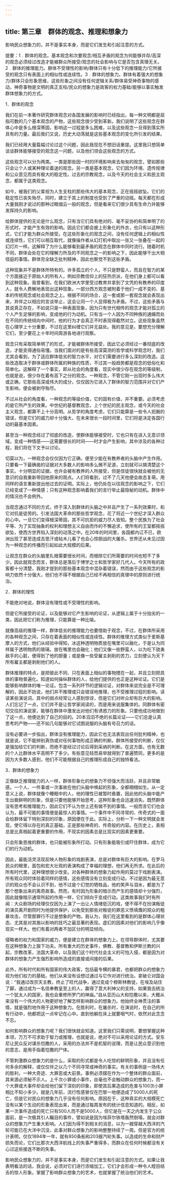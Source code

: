 ```yaml
---
---
---
```

title: 第三章　群体的观念、推理和想象力
---






影响民众想象力的，并不是事实本身，而是它们发生和引起注意的方式。

提要：1﹒群体的观念。基本观念和次要观念/相互矛盾的观念为何能够并存/高深的观念必须经过改造才能被群众所接受/观念的社会影响与它是否包含真理无关。2﹒群体的推理能力。群体不受理性的影响/群体只有十分低下的推理能力/它所接受的观念只有表面上的相似性或连续性。3﹒群体的想象力。群体有着强大的想象力/群体只会形象思维，这些形象之间没有任何逻辑关系/群体易受神奇事物的感动，神奇事物是文明的真正支柱/民众的想象力是政客的权力基础/能够以事实触发群体想象力的方式。

1．群体的观念

我们在前一本著作研究群体观念对各国发展的影响时已经指出，每一种文明都是屈指可数的几个基本观念的产物，这些观念很少受到革新。我们说明了这些观念在群体心中是多么根深蒂固，影响这一过程是多么困难，以及这些观念一旦得到落实所具有的力量。最后我们又说，历史大动荡就是这些基本观念的变化所引发的结果。

我们已经用大量篇幅讨论过这个问题，因此我现在不想旧话重提。这里我只想简单谈谈群体能够接受的观念这一问题，以及他们领会这些观念的方式。

这些观念可以分为两类。一类是那些因一时的环境影响来去匆匆的观念，譬如那些只会让个人或某种理论着迷的观念。另一类是基本观念，它们因为环境、遗传规律和公众意见而具有极大的稳定性。过去的宗教观念，以及今天的社会主义和民主观念，都属于这类观念。

如今，被我们的父辈视为人生支柱的那些伟大的基本观念，正在摇摇欲坠。它们的稳定性已丧失殆尽，同时，建立于其上的制度也受到了严重的动摇。每天都在形成大量我刚才说过的那种过眼烟云一般的观念，但是看来它们很少具有生命力并能够发挥持久的影响。

给群体提供的无论是什么观念，只有当它们具有绝对的、毫不妥协的和简单明了的形式时，才能产生有效的影响。因此它们都会披上形象化的外衣，也只有以这种形式，它们才能为群众所接受。在这些形象化的观念之间，没有任何逻辑上的相似性或连续性，它们可以相互取代，就像操作者从幻灯机中取出一张又一张叠在一起的幻灯片一样。这解释了为什么能够看到最矛盾的观念在群体中同时流行。随着时机不同，群体会处在它的理解力所及的不同观念之一的影响之下，因此能够干出大相径庭的事情。群体完全缺乏批判精神，因此也察觉不到这些矛盾。

这种现象并不是群体所特有的。许多孤立的个人，不只是野蛮人，而且在智力的某个方面接近于原始人的所有人，例如宗教信仰上的狂热宗派，在他们身上都可以看到这种现象。我曾看到，在我们欧洲大学里受过教育并拿到了文凭的有教养的印度人，就令人费解地表现出这种现象。一部分西方观念被附着于他们一成不变的、基本的传统观念或社会观念之上。根据不同的场合，这一套或那一套观念就会表现出来，并伴之以相应的言谈举止，这会让同一个人显得极为矛盾。不过，这些矛盾与其说真正存在，不如说只是一种表面现象，因为只有世代相传的观念才能对孤立的个人产生足够的影响，变成他的行为动机。只有当一个人因为不同种族的通婚而处在不同的传统倾向中间时，他的行为才会真正不时表现得截然对立。这些现象虽然在心理学上十分重要，不过在这里纠缠它们并无益处。我的意见是，要想充分理解它们，至少要花上十年时间周游各地进行观察。

观念只有采取简单明了的形式，才能被群体所接受，因此它必须经过一番彻底的改造，才能变得通俗易懂。当我们面对的是有些高深莫测的哲学或科学观念时，我们尤其会看到，为了适应群体低劣的智力水平，对它们需要进行多么深刻的改造。这些改造取决于群体或群体所属的种族的性质，不过其一般趋势都是观念的低俗化和简单化。这解释了一个事实，即从社会的角度看，现实中很少存在观念的等级制，也就是说，很少存在着有高下之分的观念。一种观念，不管它刚一出现时多么伟大或正确，它那些高深或伟大的成分，仅仅因为它进入了群体的智力范围并对它们产生影响，便会被剥夺殆尽。

不过从社会的角度看，一种观念的等级价值，它的固有价值，并不重要。必须考虑的是它所产生的效果。中世纪的基督教观念，上个世纪的民主观念，或今天的社会主义观念，都算不上十分高明。从哲学的角度考虑，它们只能算是一些令人扼腕的错误，但是它们的威力却十分强大，在未来很长一段时间里，它们将是决定各国行动的最基本因素。

甚至当一种观念经过了彻底的改造，使群体能够接受时，它也只有在进入无意识领域，变成一种情感——这需要很长的时间——时才会产生影响，其中涉及的各种过程，我们将在下文予以讨论。

切莫以为，一种观念会仅仅因为它正确，便至少能在有教养者的头脑中产生作用。只要看一下最确凿的证据对大多数人的影响多么微不足道，立刻就可以搞清楚这个事实。十分明显的证据，也许会被有教养的人所接受，但是信徒很快就会被他的无意识的自我重新带回他原来的观点。人们将看到，过不了几天他便会故态复萌，用同样的语言重新提出他过去的证明。实际上，他仍处在以往观念的影响之下，它们已经变成了一种情感；只有这种观念影响着我们的言行举止最隐秘的动机。群体中的情况也不会例外。

当观念通过不同的方式，终于深入到群体的头脑之中并且产生了一系列效果时，和它对抗是徒劳的。引发法国大革命的那些哲学观念，花了将近一个世纪才深入群众的心中。一旦它们变得根深蒂固，其不可抗拒的威力尽人皆知。整个民族为了社会平等、为了实现抽象的权利和理想主义自由而作的不懈追求，使所有的王室都摇摇欲坠，使西方世界陷入深刻的动荡之中。在20年的时间里，各国都内讧不已，欧洲出现了甚至连成吉思汗或帖木儿看了也会心惊胆战的大屠杀。世界还从未见过因为一种观念的传播而引起如此大规模的后果。

让观念在群众的头脑里扎根需要很长时间，而根除它们所需要的时间也短不了多少。因此就观念而言，群体总是落后于博学之士和哲学家好几代人。今天所有的政客都十分清楚，我刚才提到的那些基本观念中混杂着错误，然而由于这些观念的影响力依然十分强大，他们也不得不根据自己已经不再相信的真理中的原则进行统治。

2．群体的理性

不能绝对地说，群体没有理性或不受理性的影响。

但是它所接受的论证，以及能够对它产生影响的论证，从逻辑上属于十分拙劣的一类，因此把它们称为推理，只能算是一种比喻。

就像高级的推理一样，群体低劣的推理能力也要借助于观念，不过，在群体所采用的各种观念之间，只存在着表面的相似性或连续性。群体的推理方式类似于爱斯基摩人的方式，他们从经验中得知，冰这种透明物质放在嘴里可以融化，于是认为同样属于透明物质的玻璃，放在嘴里也会融化；他们又像一些野蛮人，以为吃下骁勇敌手的心脏，便得到了他的胆量；或是像一些受雇主剥削的苦力，立刻便认为天下所有雇主都是剥削他们的人。

群体推理的特点，是把彼此不同、只在表面上相似的事物搅在一起，并且立刻把具体的事物普遍化。知道如何操纵群体的人，给他们提供的也正是这种论证。它们是能够影响群体的唯一论证。包含一系列环节的逻辑论证，对群体来说完全是不可理解的，因此不妨说，他们并不推理或只会错误地推理，也不受推理过程的影响。读读某些演说词，其中的弱点经常让人感到惊讶，但是它们对听众却有巨大的影响。人们忘记了一点，它们并不是让哲学家阅读的，而是用来说服集体的。同群体有密切交往的演说家，能够在群体中激发出对他们有诱惑力的形象。只要他成功地做到了这一点，他便达到了自己的目的。20本滔滔不绝的长篇论证——它们总是认真思考的产物——还不如几句能够对它试图说服的头脑有号召力的话。

没有必要进一步指出，群体没有推理能力，因此它也无法表现出任何批判精神，也就是说，它不能辨别真伪或对任何事物形成正确的判断。群体所接受的判断，仅仅是强加给它们的判断，而绝不是经过讨论后得到采纳的判断。在这方面，也有无数的个人比群体水平高明不了多少。有些意见轻而易举就得到了普遍赞同，更多的是因为大多数人感到，他们不可能根据自己的推理形成自己的独特看法。

3．群体的想象力

正像缺乏推理能力的人一样，群体形象化的想象力不但强大而活跃，并且非常敏感。一个人、一件事或一次事故在他们头脑中唤起的形象，全都栩栩如生。从一定意义上说，群体就像个睡眠中的人，他的理性已被暂时悬置，因此他的头脑中能产生出极鲜明的形象，但是只要他能够开始思考，这种形象也会迅速消失。既然群体没有思考和推理能力，因此它们不认为世上还有做不到的事情。一般而言它们也会认为，最不可能的事情便是最惊人的事情。一个事件中不同寻常的、传奇式的一面会给群体留下特别深刻的印象，原因便在于此。实际上，分析一下一种文明就会发现，使它得以存在的真正基础，正是那些神奇的、传奇般的内容。在历史上，表相总是比真相起着更重要的作用，不现实的因素总是比现实的因素更重要。

只会形象思维的群体，也只能被形象所打动。只有形象能吸引或吓住群体，成为它们的行为动机。

因此，最能活灵活现反映人物形象的戏剧表演，总是对群体有巨大的影响。在罗马民众的眼里，面包和宏大壮观的表演构成了幸福的理想，他们再无所求。在此后的所有时代里，这种理想很少改变。对各种群体的想象力起作用的莫过于戏剧表演。所有观众同时体验着同样的感情，这些感情没有立刻变成行动，不过是因为最无意识的观众也不会认识不到，他不过是个幻觉的牺牲品，他的笑声与泪水，都是为了那个想象出来的离奇故事。然而，有时因为形象的暗示而产生的感情却十分强烈，因此就像暗示通常所起的作用一样，它们倾向于变成行动。这类故事我们时有所闻：大众剧场的经理仅仅因为上演了一出让人情绪低沉的戏，便不得不在扮演叛徒的演员离开剧院时为他提供保护，以免受到那些对叛徒的罪恶义愤填膺的观众的粗暴攻击，尽管那罪行不过是想象的产物。我认为，我们在这里看到的是群体心理状态、尤其是对其施以影响的技巧之最显著的表现。虚幻的因素对他们的影响几乎像现实一样大。他们有着对两者不加区分的明显倾向。

侵略者的权力和国家的威力，便是建立在群体的想象力上。在领导群体时，尤其要在这种想象力上狠下功夫。所有重大的历史事件，佛教、基督教和伊斯兰教的兴起，宗教改革，法国大革命，以及我们这个时代社会主义的可怕入侵，都是因为对群体的想象力产生强烈影响所造成的直接或间接的后果。

此外，所有时代和所有国家的伟大政客，包括最专横的暴君，也都把群众的想象力视为他们权力的基础，他们从来没有设想过通过与它作对进行统治。拿破仑对国会说：“我通过改宗天主教，终止了旺代战争，通过变成个穆斯林教徒，在埃及站住了脚，通过成为一名信奉教皇至上的人，赢得了意大利神父的支持，如果我去统治一个犹太人的国家，我也会重修所罗门的神庙。”自从亚历山大和恺撒以来，大概从来没有一个伟大的人物更好地了解怎样影响群众的想象力。他始终全神贯注的事情，就是强烈地作用于这种想象力。在胜利时，在屠杀时，在演说时，在自己的所有行动中，他都把这一点牢记在心中。直到他躺在床上就要咽气时，依然对此念念不忘。

如何影响群众的想象力呢？我们很快就会知道。这里我们只需说明，要想掌握这种本领，万万不可求助于智力或推理，也就是说，绝对不可以采用论证的方式。安东尼让民众反对谋杀恺撒的人，采用的办法并不是机智的说理，而是让民众意识到他的意志，是用手指着恺撒的尸体。

不管刺激群众想象力的是什么，采取的形式都是令人吃惊的鲜明形象，并且没有任何多余的解释，或仅仅伴之以几个不同寻常或神奇的事实。有关的事例是一场伟大的胜利，一种大奇迹、大罪恶或大前景。事例必须摆在作为一个整体的群众面前，其来源必须秘不示人。上千次小罪或小事件，丝毫也不会触动群众的想象力，而一个大罪或大事件却会给他们留下深刻的印象，即使其后果造成的危害与100次小罪相比不知小多少。就是几年前，流行性感冒仅在巴黎一地便造成了5000人的死亡，但是它对民众的想象力几乎没有任何影响。原因在于，这种真实的大规模死亡没有以某个生动的形象表现出来，而是通过每周发布的统计信息知道的。相反，如果一次事件造成的死亡只有500人而不是5000人，但它是在一天之内发生于公众面前，是一次极其引人瞩目的事件，譬如说是因为埃菲尔铁塔轰然倒塌，就会对群众的想象力产生重大影响。人们因为得不到相关的消息，以为一艘穿越大西洋的汽轮可能已在大洋中沉没，此事对群众想象力的影响整整持续了一周。但是官方的统计表明，仅仅1894年一年，就有850条船和203艘汽轮失事。以造成的生命和财产损失而论，它们比那次大西洋航线上的失事严重得多，而群众在任何时候都没有关心过这些接连不断的失事。

影响民众想象力的，并不是事实本身，而是它们发生和引起注意的方式。如果让我表明看法的话，我会说，必须对它们进行浓缩加工，它们才会形成一种令人瞠目结舌的惊人形象。掌握了影响群众想象力的艺术，也就掌握了统治他们的艺术。